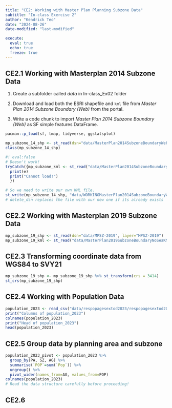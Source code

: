```yaml
---
title: "CE2: Working with Master Plan Planning Subzone Data"
subtitle: "In-class Exercise 2"
author: "Kendrick Teo"
date: "2024-08-26"
date-modified: "last-modified"

execute: 
  eval: true
  echo: true
  freeze: true
---
```


## CE2.1 Working with Masterplan 2014 Subzone Data

1. Create a subfolder called *data* in In-class_Ex02 folder

2. Download and load both the ESRI shapefile and `kml` file from *Master Plan 2014 Subzone Boundary (Web)* from the portal.

3. Write a code chunk to import *Master Plan 2014 Subzone Boundary (Web)* as SF simple features DataFrame.

```r
pacman::p_load(sf, tmap, tidyverse, ggstatsplot)

mp_subzone_14_shp <- st_read(dsn="data/MasterPlan2014SubzoneBoundaryWebSHP", layer="MP14_SUBZONE_WEB_PL")
class(mp_subzone_14_shp)

#! eval:false
# Doesn't work!
tryCatch({mp_subzone_kml <- st_read("data/MasterPlan2014SubzoneBoundaryWebKML.kml")}, error=function(e) {
  print(e)
  print("Cannot load!")
  })

# So we need to write our own KML file.
st_write(mp_subzone_14_shp, "data/WORKINGMasterPlan2014SubzoneBoundaryWebKML.kml", delete_dsn=TRUE)
# delete_dsn replaces the file with our new one if its already exists
```

## CE2.2 Working with Masterplan 2019 Subzone Data

```r
mp_subzone_19_shp <- st_read(dsn="data/MPSZ-2019", layer="MPSZ-2019")
mp_subzone_19_kml <- st_read("data/MasterPlan2019SubzoneBoundaryNoSeaKML.kml")
```

## CE2.3 Transforming coordinate data from WGS84 to SVY21

```r
mp_subzone_19_shp <- mp_subzone_19_shp %>% st_transform(crs = 3414)
st_crs(mp_subzone_19_shp)
```


## CE2.4 Working with Population Data

```r
population_2023 <- read_csv("data/respopagesextod2023/respopagesextod2023.csv")
print("Columns of population_2023")
colnames(population_2023)
print("Head of population_2023")
head(population_2023)
```

## CE2.5 Group data by planning area and subzone

```r
population_2023_pivot <- population_2023 %>%
  group_by(PA, SZ, AG) %>%
  summarise(`POP`=sum(`Pop`)) %>%
  ungroup() %>%
  pivot_wider(names_from=AG, values_from=POP)
colnames(population_2023)
# Read the data structure carefully before proceeding!
```

## CE2.6 